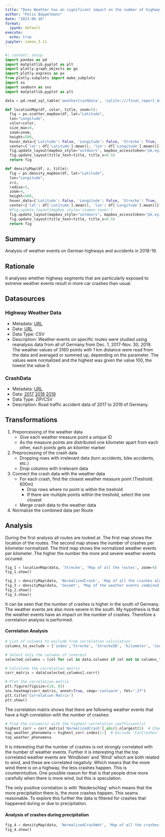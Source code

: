 ```yaml
---
title: "Does Weather has an significant impact on the number of highway traffic accidents?"
author: "Felix Büppelmann"
date: "2023-06-10"
format:
  ipynb: default
execute:
  echo: true
jupyter: samse_3.11
---
```


```python
#| context: setup
import pandas as pd
import matplotlib.pyplot as plt
import plotly.graph_objects as go
import plotly.express as px
from plotly.subplots import make_subplots
import os
import seaborn as sns
import matplotlib.pyplot as plt

data = pd.read_sql_table('weatherCrashData', 'sqlite:///final_report_data.sqlite')

def locationMap(df, color, title, zoom=5):
  fig = px.scatter_mapbox(df, lat="Latitude", 
  lon="Longitude", 
  color=color,  
  size_max=8,
  zoom=zoom,
  height=500,
  hover_data={'Latitude': False, 'Longitude': False, 'Strecke': True, 'Kilometer': True},
  center={'lat': df['Latitude'].mean(), 'lon': df['Longitude'].mean()})
  fig.update_layout(mapbox_style="outdoors", mapbox_accesstoken="pk.eyJ1IjoibGlmZW9mZmVsaXh0IiwiYSI6ImNsaXQ2aHB6ZzBsc2ozcW96MjdvZmc3azIifQ.N5nMWySGLLJcjh0Ha1e9CA")
  fig.update_layout(title_text=title, title_x=0.5)
  return fig

def densityMap(df, z, title):
  fig = px.density_mapbox(df, lat="Latitude", 
  lon="Longitude",  
  z=z, 
  radius=3,
  zoom=4,
  height=500,
  hover_data={'Latitude': False, 'Longitude': False, 'Strecke': True, 'Kilometer': True},
  center={'lat': df['Latitude'].mean(), 'lon': df['Longitude'].mean()})
  #fig.update_layout(mapbox_style='stamen-toner')
  fig.update_layout(mapbox_style="outdoors", mapbox_accesstoken="pk.eyJ1IjoibGlmZW9mZmVsaXh0IiwiYSI6ImNsaXQ2aHB6ZzBsc2ozcW96MjdvZmc3azIifQ.N5nMWySGLLJcjh0Ha1e9CA")
  fig.update_layout(title_text=title, title_x=0.5)
  return fig
```

## Summary

Analysis of weather events on German highways and accidents in 2018-19.

## Rationale

It analyses whether highway segments that are particularly exposed to extreme weather events result in more car crashes than usual. 

## Datasources

### Highway Weather Data
* Metadata: [URL](https://mobilithek.info/offers/-3534538293975156153)
* Data: [URL](https://www.mcloud.de/downloads/mcloud/96EA9CD1-0695-4461-90B1-BC6F6B0E0729/>Resultat_HotSpot_Analyse_neu.csv)
* Data Type: CSV
* Description: Weather events on specific routes were studied using reanalysis data from all of Germany from Dec. 1, 2017-Nov. 30, 2019. The weather values of 3160 points with 1 km distance were read from the data and averaged or summed up, depending on the parameter. The values were normalized and the highest was given the value 100, the lowest the value 0.

### CrashData 
* Metadata: [URL](https://www.opengeodata.nrw.de/produkte/transport_verkehr/unfallatlas/)
* Data: [2017](https://www.opengeodata.nrw.de/produkte/transport_verkehr/unfallatlas/Unfallorte2017_EPSG25832_CSV.zip) [2018](https://www.opengeodata.nrw.de/produkte/transport_verkehr/unfallatlas/Unfallorte2018_EPSG25832_CSV.zip) [2019](https://www.opengeodata.nrw.de/produkte/transport_verkehr/unfallatlas/Unfallorte2019_EPSG25832_CSV.zip)
* Data Type: ZIP/CSV
* Description: Road traffic accident data of 2017 to 2019 of Germany.

## Transformations

1. Preporcessing of the weather data
    * Give each weather measure point a unique ID
    * As the measure points are distributed one kilometer apart from each other, each points gets an kilomter marker
2. Preprocessing of the crash data
    * Dropping rows with irrelevant data (turn accidents, bike accidents, etc.)
    * Drop columns with irrelevant data
3. Connect the crash data with the weather data
    * For each crash, find the closest weather measure point (Treshold: 600m)
      + Drop rows where no point is within the treshold
      + If there are multiple points within the treshold, select the one closest
    * Merge crash data to the weather data
4. Normalize the combined data per Route

## Analysis

During the first analysis all routes are looked at. The first map shows the location of the routes. The second map shows the number of crashes per kilometer normalized. The third map shows the normalized weather events per kilometer. The higher the number the more and severe weather events occured. 
```python
fig_1 = locationMap(data, 'Strecke', 'Map of all the routes', zoom=4)
fig_1.show()
```


```python
fig_2 = densityMap(data, 'NormalizedCrash', 'Map of all the crashes along the routes')
fig_3 = densityMap(data, 'Gesamt', 'Map of the weather events combined along the routes')
fig_2.show()
fig_3.show()
```

It can be seen that the number of crashes is higher in the south of Germany. The weather events are also more severe in the south. My hypothesis is that the weather events have an impact on the number of crashes. Therefore a correlation analysis is performed. 

#### Correlation Analysis
```python
# List of columns to exclude from correlation calculation
columns_to_exclude = ['index','Strecke', 'StreckeID', 'Kilometer', 'Count', 'CrashCount', 'CrashCountWet', 'CrashCountSnow', 'CrashCountWetSnow','Latitude', 'Longitude', 'NormalizedCrashWet', 'NormalizedCrashSnow', 'NormalizedCrashWetSnow']  # Add the column names you want to exclude

# Select only the columns of interest
selected_columns = [col for col in data.columns if col not in columns_to_exclude]

# Calculate the correlation matrix
corr_matrix = data[selected_columns].corr()

# Plot the correlation matrix
plt.figure(figsize=(10, 8))
sns.heatmap(corr_matrix, annot=True, cmap='coolwarm', fmt=".2f")
plt.title('Correlation Matrix')
plt.show()
```
The correlation matrix shows that there are following weather events that have a high correlation with the number of crashes:
```python
# Find the column(s) with the highest correlation coefficient(s)
highest_corr = corr_matrix['NormalizedCrash'].abs().nlargest(5)  # Change 'CarCrashes' to your actual car crash column name
top_weather_phenomena = highest_corr.index[1:]  # Exclude 'CarCrashes' itself if present
top_weather_phenomena
```
It is interesting that the number of crashes is not strongly correlated with the number of weather events. Further it is interesting that the top correlated weather events are 'Windböen' and 'Wind' which are both related to wind, and these are correlated negativly. Which means that the more wind there is on a highway, the less crashes happen. This is counterintuitive. One possible reason for that is that people drive more carefully when there is more wind, but this is speculation. 

The only positive correlation is with 'Niederschlag' which means that the more precipitation there is, the more crashes happen. This seams reasonable. To explore this further the data is filtered for crashes that happened during or due to precipitation.

#### Analysis of crashes during precipitation

```python
fig_4 = densityMap(data, 'NormalizedCrashWet', 'Map of all the crashes in the Wet along the routes')
fig_4.show()
```